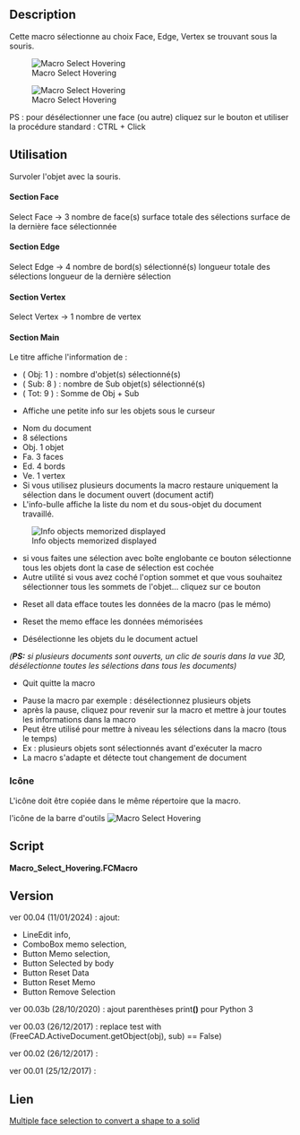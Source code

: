 <languages/>
{{Macro/fr
|Name=Macro Select Hovering
|Icon=Macro_Select_Hovering.png
|Description=Cette macro sélectionne au choix Face, Bord, Sommet juste en survolant la souris sur les objets.<br/>PS : pour désélectionner une face (ou autre) cliquez sur le bouton {{KEY|Pause grab}} et utiliser la procédure standard : CTRL + Click
|Author=Mario52
|Version=00.04
|Date=2024-01-11
|FCVersion=Toutes
|Download=[https://www.freecadweb.org/wiki/images/d/d8/Macro_Select_Hovering.png Icône de la barre d'outils]
}}

==Description== 

Cette macro sélectionne au choix Face, Edge, Vertex se trouvant sous la souris.


[[File:Select_Hovering00.gif|Macro Select Hovering]]


{{Codeextralink|https://gist.githubusercontent.com/mario52a/7ebe6b3fd047441114d9d0e08ceddd63/raw/f9dea03a0327b48c76a7c3e9d7cd391b5093a8cf/Macro%2520Select%2520Hovering.FCMacro}}


[[File:Macro Select Hovering 00.png|Macro Select Hovering]]

PS : pour désélectionner une face (ou autre) cliquez sur le bouton {{KEY|Pause grab}} et utiliser la procédure standard : CTRL + Click 

<span id="How_To_Use"></span>
==Utilisation==

Survoler l'objet avec la souris.

====Section Face====

{{CheckBox}} Select Face → 3 nombre de face(s)
{{LineEdit|300.0}} surface totale des sélections
{{LineEdit|100.0}} surface de la dernière face sélectionnée

====Section Edge====

{{CheckBox}} Select Edge → 4 nombre de bord(s) sélectionné(s)
{{LineEdit|40.0}} longueur totale des sélections
{{LineEdit|10.0}} longueur de la dernière sélection

====Section Vertex====

{{CheckBox}} Select Vertex → 1 nombre de vertex

====Section Main====

Le titre affiche l'information de :
*( Obj: 1 ) : nombre d'objet(s) sélectionné(s)
*( Sub: 8 ) : nombre de Sub objet(s) sélectionné(s)
*( Tot: 9 ) : Somme de Obj + Sub

{{LineEdit|Unnamed: Box. Face6 (1.34,2.64,10.0)}}

*Affiche une petite info sur les objets sous le curseur

{{ComboBox|Unnamed: 1 : (8 sel.) (Obj. 1, Fa. 3, Ed. 4, Ve. 1) }}

*Nom du document
*8 sélections
*Obj. 1 objet
*Fa. 3 faces
*Ed. 4 bords
*Ve. 1 vertex
*Si vous utilisez plusieurs documents la macro restaure uniquement la sélection dans le document ouvert (document actif)
*L'info-bulle affiche la liste du nom et du sous-objet du document travaillé.

[[File:Macro_Select_Hovering_01.png|Info objects memorized displayed]]

{{Button|Selected by Box}}

*si vous faites une sélection avec boîte englobante ce bouton sélectionne tous les objets dont la case de sélection est cochée
*Autre utilité si vous avez coché l'option sommet et que vous souhaitez sélectionner tous les sommets de l'objet... cliquez sur ce bouton

{{Button|Reset Data}}

*Reset all data efface toutes les données de la macro (pas le mémo)

{{Button|Reset Memo}}

*Reset the memo efface les données mémorisées

{{Button|Remove selection}}

*Désélectionne les objets du le document actuel
''('''PS:''' si plusieurs documents sont ouverts, un clic de souris dans la vue 3D, désélectionne toutes les sélections dans tous les documents)''

{{Button|Quit}}

*Quit quitte la macro

{{Button|Pause grab/Refresh}}

*Pause la macro par exemple : désélectionnez plusieurs objets
*après la pause, cliquez pour revenir sur la macro et mettre à jour toutes les informations dans la macro
*Peut être utilisé pour mettre à niveau les sélections dans la macro (tous le temps)
*Ex : plusieurs objets sont sélectionnés avant d'exécuter la macro
*La macro s'adapte et détecte tout changement de document

<span id="Icons"></span>
===Icône===

L'icône doit être copiée dans le même répertoire que la macro.

l'icône de la barre d'outils [[File:Macro Select Hovering.png|Macro Select Hovering]]

==Script== 

'''Macro_Select_Hovering.FCMacro'''

{{CodeDownload|https://gist.github.com/mario52a/7ebe6b3fd047441114d9d0e08ceddd63| Download latest version of the macro}}

==Version== 

ver 00.04 (11/01/2024) : ajout:
*LineEdit info, 
*ComboBox memo selection, 
*Button Memo selection, 
*Button Selected by body
*Button Reset Data
*Button Reset Memo
*Button Remove Selection

ver 00.03b (28/10/2020) : ajout parenthèses print'''()''' pour Python 3

ver 00.03 (26/12/2017)  : replace test with (FreeCAD.ActiveDocument.getObject(obj), sub) == False)

ver 00.02 (26/12/2017)  :

ver 00.01 (25/12/2017)  :

<span id="Link"></span>
==Lien==

[https://forum.freecadweb.org/viewtopic.php?f=3&t=26370 Multiple face selection to convert a shape to a solid]